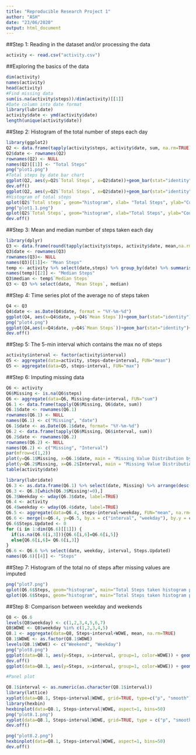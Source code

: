 ```yaml
---
title: "Reproducible Research Project 1"
author: "ASH"
date: "23/06/2020"
output: html_document
---
```


##Step 1: Reading in the dataset and/or processing the data
```r
activity <- read.csv("activity.csv")
```

##Exploring the basics of the data
```r
dim(activity)
names(activity)
head(activity)
#Find missing data
sum(is.na(activity$steps))/dim(activity)[[1]]
#Date column into date format
library(lubridate)
activity$date <- ymd(activity$date)
length(unique(activity$date))
```

##Step 2: Histogram of the total number of steps each day
```r
library(ggplot2)
Q2 <- data.frame(tapply(activity$steps, activity$date, sum, na.rm=TRUE))
Q2$date <- rownames(Q2)
rownames(Q2) <- NULL
names(Q2)[[1]] <- "Total Steps"
png("plot1.png")
#Total steps by date bar chart
ggplot(Q2, aes(y=Q2$`Total Steps`, x=Q2$date))+geom_bar(stat="identity")+ylab("Total Steps")+xlab("Date")+ggtitle("Total Steps by date")
dev.off()
ggplot(Q2, aes(y=Q2$`Total Steps`, x=Q2$date))+geom_bar(stat="identity")+ylab("Total Steps")+xlab("Date")+ggtitle("Total Steps by date")
#Histogram of total steps
qplot(Q2$`Total steps`, geom="histogram", xlab= "Total Steps", ylab="Counts", main="Total Steps Histogram")
png("plot1.1.png")
qplot(Q2$`Total Steps`, geom="histogram", xlab="Total Steps", ylab="Counts", main="Total Steps Histogram")
dev.off()
```

##Step 3: Mean and median number of steps taken each day
```r
library(dplyr)
Q3 <- data.frame(round(tapply(activity$steps, activity$date, mean,na.rm=TRUE),2))
Q3$date <- rownames(Q3)
rownames(Q3)<- NULL
names(Q3)[[1]]<- "Mean Steps"
temp <- activity %>% select(date,steps) %>% group_by(date) %>% summarise(median(steps))
names(temp)[[2]] <- "Median Steps"
Q3$median <- temp$`Median Steps`
Q3 <- Q3 %>% select(date, `Mean Steps`, median)
```
##Step 4: Time series plot of the average no of steps taken
```r
Q4 <- Q3
Q4$date <- as.Date(Q4$date, format = "%Y-%m-%d")
ggplot(Q4, aes(x=Q4$date, y=Q4$`Mean Steps`))+geom_bar(stat="identity")+scale_x_date()+ylab("Mean Steps Every Day")+xlab("Date")+ggtitle("Mean Steps by Date")
png("plot4.png")
ggplot(Q4,aes(x=Q4$date, y=Q4$`Mean Steps`))+geom_bar(stat="identity")+scale_x_date()+ylab("Mean Steps Every day")+xlab("Date")+ggtitle("Mean Steps by Date")
dev.off()
```

##Step 5: The 5-min interval which contains the max no of steps
```r
activity$interval <- factor(activity$interval)
Q5 <- aggregate(data=activity, steps~date+interval, FUN="mean")
Q5 <- aggregate(data=Q5, steps~interval, FUN="max")
```

##Step 6: Imputing missing data
```r
Q6 <- activity
Q6$Missing <- is.na(Q6$steps)
Q6 <- aggregate(data=Q6, Missing~date+interval, FUN="sum")
Q6.1 <- data.frame(tapply(Q6$Missing, Q6$date, sum))
Q6.1$date <- rownames(Q6.1)
rownames(Q6.1) <- NULL
names(Q6.1) <- c("Missing", "date")
Q6.1$date <- as.Date(Q6.1$date, format= "%Y-%m-%d")
Q6.2 <- data.frame(tapply(Q6$Missing, Q6$interval, sum))
Q6.2$date <- rownames(Q6.2)
rownames(Q6.2) <- NULL
names(Q6.2) <- c("Missing", "Interval")
par(mfrow=c(1,2))
plot(y=Q6.1$Missing, x=Q6.1$date, main = "Missing Value Distribution by Date")
plot(y=Q6.2$Missing, x=Q6.2$Interval, main = "Missing Value Distribution bt Interval")
table(activity$date)
```

```r
library(lubridate)
Q6.3 <- as.data.frame(Q6.1) %>% select(date, Missing) %>% arrange(desc(Missing))
Q6.3 <- Q6.3[which(Q6.3$Missing!=0),]
Q6.3$Weekday <- wday(Q6.3$date, label=TRUE)
Q6.4 <- activity
Q6.4$weekday <- wday(Q6.4$date, label=TRUE)
Q6.5 <- aggregate(data=Q6.4, steps~interval+weekday, FUN="mean", na.rm=TRUE)
Q6.6 <- merge(x=Q6.4, y=Q6.5, by.x = c("interval", "weekday"), by.y = c("interval", "weekday"), all.x= TRUE)
Q6.6$Steps.Updated <- 0
for (i in 1:dim(Q6.6)[[1]]) {
  if(is.na(Q6.6[i,3])){Q6.6[i,6]=Q6.6[i,5]}
  else{Q6.6[i,6]= Q6.6[i,3]}
}
Q6.6 <- Q6.6 %>% select(date, weekday, interval, Steps.Updated)
names(Q6.6)[[4]] <- "Steps"
```

##Step 7: Histogram of the total no of steps after missing values are imputed

```r
png("plot7.png")
qplot(Q6.6$Steps, geom="histogram", main="Total Steps taken histogram post imputation", xlab = "Steps", ylab = "Count")
qplot(Q6.6$Steps, geom="histogram", main="Total Steps taken histogram post imputation", xlab="Steps", ylab="Count")
```

##Step 8: Comparison between weekday and weekends
```r
Q8 <- Q6.6
levels(Q8$weekday) <- c(1,2,3,4,5,6,7)
Q8$WDWE <- Q8$weekday %in% c(1,2,3,4,5)
Q8.1 <- aggregate(data=Q8, Steps~interval+WDWE, mean, na.rm=TRUE)
Q8.1$WDWE <- as.factor(Q8.1$WDWE)
levels(Q8.1$WDWE) <- c("Weekend", "Weekday")
png("plot8.png")
ggplot(data=Q8.1, aes(y=Steps, x=interval, group=1, color=WDWE)) + geom_line() + scale_x_discrete(breaks = seq(0, 2500, by = 300)) + ylab("Mean Steps") + xlab("Intervals") + ggtitle("Mean steps across intervals by Weekend and Weekday")
dev.off()
ggplot(data=Q8.1, aes(y=Steps, x=interval, group=1, color=WDWE)) + geom_line() + scale_x_discrete(breaks = seq(0, 2500, by=300)) + ylab("Mean Steps") + xlab("Intervals") + ggtitle("Mean steps across intervals by Weekend and Weekday")

#Panel plot

Q8.1$interval <- as.numeric(as.character(Q8.1$interval))
library(lattice)
xyplot(data=Q8.1, Steps~interval|WDWE, grid=TRUE, type=c("p", "smooth"), lwd=4, panel= panel.smoothScatter)
library(hexbin)
hexbinplot(data=Q8.1, Steps~interval|WDWE, aspect=1, bins=50)
png("plot8.1.png")
xyplot(data=Q8.1, Steps~interval|WDWE, grid=TRUE, type = c("p", "smooth"), lwd=4, panel = panel.smoothScatter)
dev.off()

png("plot8.2.png")
hexbinplot(data=Q8.1, Steps~interval|WDWE, aspect=1, bins=50)
dev.off()
```


